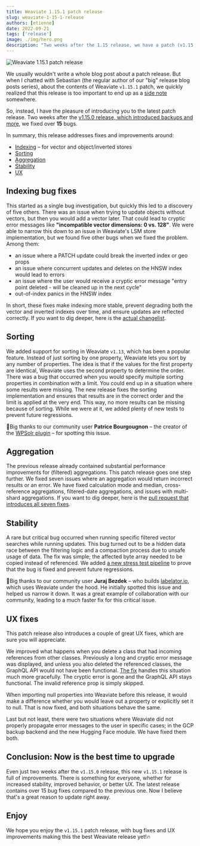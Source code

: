 ```yaml
---
title: Weaviate 1.15.1 patch release
slug: weaviate-1-15-1-release
authors: [etienne]
date: 2022-09-21
tags: ['release']
image: ./img/hero.png
description: "Two weeks after the 1.15 release, we have a patch (v1.15.1) release for you, which brings 15 bug fixes and 2 UX improvements."
---
```

![Weaviate 1.15.1 patch release](./img/hero.png)

<!-- truncate -->

We usually wouldn't write a whole blog post about a patch release. But when I chatted with Sebastian (the regular author of our "big" release blog posts series), about the contents of Weaviate `v1.15.1` patch, we quickly realized that this release is too important to end up as a [side note](https://github.com/weaviate/weaviate/releases/tag/v1.15.1) somewhere.

So, instead, I have the pleasure of introducing you to the latest patch release. Two weeks after the [v1.15.0 release, which introduced backups and more](/blog/weaviate-1-15-release), we fixed over **15** bugs.

In summary, this release addresses fixes and improvements around:

* [Indexing](#indexing-bug-fixes) – for vector and object/inverted stores
* [Sorting](#sorting)
* [Aggregation](#aggregation)
* [Stability](#stability)
* [UX](#ux-fixes)

## Indexing bug fixes
This started as a single bug investigation, but quickly this led to a discovery of five others. There was an issue when trying to update objects without vectors, but then you would add a vector later. That could lead to cryptic error messages like **"incompatible vector dimensions: 0 vs. 128"**. We were able to narrow this down to an issue in Weaviate's LSM store implementation, but we found five other bugs when we fixed the problem. Among them:

* an issue where a PATCH update could break the inverted index or geo props
* an issue where concurrent updates and deletes on the HNSW index would lead to errors
* an issue where the user would receive a cryptic error message "entry point deleted - will be cleaned up in the next cycle"
* out-of-index panics in the HNSW index

In short, these fixes make indexing more stable, prevent degrading both the vector and inverted indexes over time, and ensure updates are reflected correctly. If you want to dig deeper, here is the [actual changelist](https://github.com/weaviate/weaviate/pull/2191).

## Sorting
We added support for sorting in Weaviate `v1.13`, which has been a popular feature. Instead of just sorting by one property, Weaviate lets you sort by any number of properties. The idea is that if the values for the first property are identical, Weaviate uses the second property to determine the order. There was a bug that occurred when you would specify multiple sorting properties in combination with a limit. You could end up in a situation where some results were missing. The new release fixes the sorting implementation and ensures that results are in the correct order and the limit is applied at the very end. This way, no more results can be missing because of sorting. While we were at it, we added plenty of new tests to prevent future regressions.

👏Big thanks to our community user **Patrice Bourgougnon** – the creator of the [WPSolr plugin](https://www.wpsolr.com/) – for spotting this issue.

## Aggregation
The previous release already contained substantial performance improvements for (filtered) aggregations. This patch release goes one step further. We fixed seven issues where an aggregation would return incorrect results or an error. We have fixed calculation mode and median, cross-reference aggregations, filtered-date aggregations, and issues with multi-shard aggregations. If you want to dig deeper, here is the [pull request that introduces all seven fixes](https://github.com/weaviate/weaviate/pull/2192).

## Stability
A rare but critical bug occurred when running specific filtered vector searches while running updates. This bug turned out to be a hidden data race between the filtering logic and a compaction process due to unsafe usage of data. The fix was simple; the affected byte array needed to be copied instead of referenced. We added [a new stress test pipeline](https://github.com/weaviate/weaviate-chaos-engineering/pull/11) to prove that the bug is fixed and prevent future regressions.

👏Big thanks to our community user **Juraj Bezdek** – who builds [labelator.io](https://www.labelator.io/), which uses Weaviate under the hood. He initially spotted this issue and helped us narrow it down. It was a great example of collaboration with our community, leading to a much faster fix for this critical issue.

## UX fixes
This patch release also introduces a couple of great UX fixes, which are sure you will appreciate.

We improved what happens when you delete a class that had incoming references from other classes. Previously a long and cryptic error message was displayed, and unless you also deleted the referenced classes, the GraphQL API would not have been functional. [The fix](https://github.com/weaviate/weaviate/pull/2189) handles this situation much more gracefully. The cryptic error is gone and the GraphQL API stays functional. The invalid reference prop is simply skipped.

When importing null properties into Weaviate before this release,  it would make a difference whether you would leave out a property or explicitly set it to null. That is now fixed, and both situations behave the same.

Last but not least, there were two situations where Weaviate did not properly propagate error messages to the user in specific cases; in the GCP backup backend and the new Hugging Face module. We have fixed them both.

## Conclusion: Now is the best time to upgrade
Even just two weeks after the `v1.15.0` release, this new `v1.15.1` release is full of improvements. There is something for everyone, whether for increased stability, improved behavior, or better UX. The latest release contains over 15 bug fixes compared to the previous one. Now I believe that's a great reason to update right away.

## Enjoy
We hope you enjoy the `v1.15.1` patch release, with bug fixes and UX improvements making this the best Weaviate release yet!🔥


<ShareFeedback />
